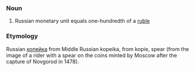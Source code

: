 ===Noun===
#Russian monetary unit equals  one-hundredth of a [[ruble]]
===Etymology===
Russian [[копейка]] from Middle Russian kopeika, from kopie, spear (from the image of a rider with a spear on the coins minted by Moscow after the capture of Novgorod in 1478).